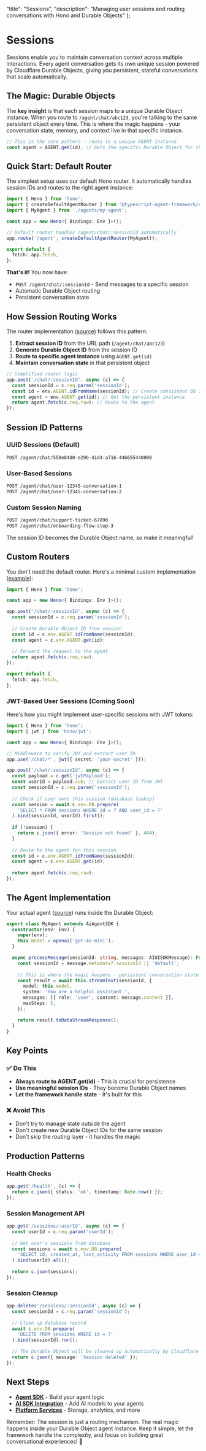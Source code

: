   "title": "Sessions",
  "description": "Managing user sessions and routing conversations with Hono and Durable Objects"
};

# Sessions

Sessions enable you to maintain conversation context across multiple interactions. Every agent conversation gets its own unique session powered by Cloudflare Durable Objects, giving you persistent, stateful conversations that scale automatically.

## The Magic: Durable Objects

The **key insight** is that each session maps to a unique Durable Object instance. When you route to `/agent/chat/abc123`, you're talking to the same persistent object every time. This is where the magic happens - your conversation state, memory, and context live in that specific instance.

```typescript
// This is the core pattern - route to a unique AGENT instance
const agent = AGENT.get(id); // Gets the specific Durable Object for this session
```

## Quick Start: Default Router

The simplest setup uses our default Hono router. It automatically handles session IDs and routes to the right agent instance:

```typescript
import { Hono } from 'hono';
import { createDefaultAgentRouter } from '@typescript-agent-framework/core';
import { MyAgent } from './agents/my-agent';

const app = new Hono<{ Bindings: Env }>();

// Default router handles /agent/chat/:sessionId automatically
app.route('/agent', createDefaultAgentRouter(MyAgent));

export default {
  fetch: app.fetch,
};
```

**That's it!** You now have:
- `POST /agent/chat/:sessionId` - Send messages to a specific session
- Automatic Durable Object routing
- Persistent conversation state

## How Session Routing Works

The router implementation ([source](https://github.com/null-shot/typescript-agent-framework/blob/main/packages/agent/src/router.ts)) follows this pattern:

1. **Extract session ID** from the URL path (`/agent/chat/abc123`)
2. **Generate Durable Object ID** from the session ID  
3. **Route to specific agent instance** using `AGENT.get(id)`
4. **Maintain conversation state** in that persistent object

```typescript
// Simplified router logic
app.post('/chat/:sessionId', async (c) => {
  const sessionId = c.req.param('sessionId');
  const id = env.AGENT.idFromName(sessionId); // Create consistent DO ID
  const agent = env.AGENT.get(id); // Get the persistent instance
  return agent.fetch(c.req.raw); // Route to the agent
});
```

## Session ID Patterns

### UUID Sessions (Default)
```bash
POST /agent/chat/550e8400-e29b-41d4-a716-446655440000
```

### User-Based Sessions  
```bash
POST /agent/chat/user-12345-conversation-1
POST /agent/chat/user-12345-conversation-2
```

### Custom Session Naming
```bash
POST /agent/chat/support-ticket-67890
POST /agent/chat/onboarding-flow-step-3
```

The session ID becomes the Durable Object name, so make it meaningful!

## Custom Routers

You don't need the default router. Here's a minimal custom implementation ([example](https://github.com/null-shot/typescript-agent-template/blob/main/src/index.ts)):

```typescript
import { Hono } from 'hono';

const app = new Hono<{ Bindings: Env }>();

app.post('/chat/:sessionId', async (c) => {
  const sessionId = c.req.param('sessionId');
  
  // Create Durable Object ID from session
  const id = c.env.AGENT.idFromName(sessionId);
  const agent = c.env.AGENT.get(id);
  
  // Forward the request to the agent
  return agent.fetch(c.req.raw);
});

export default {
  fetch: app.fetch,
};
```

### JWT-Based User Sessions (Coming Soon)

Here's how you might implement user-specific sessions with JWT tokens:

```typescript
import { Hono } from 'hono';
import { jwt } from 'hono/jwt';

const app = new Hono<{ Bindings: Env }>();

// Middleware to verify JWT and extract user ID
app.use('/chat/*', jwt({ secret: 'your-secret' }));

app.post('/chat/:sessionId', async (c) => {
  const payload = c.get('jwtPayload');
  const userId = payload.sub; // Extract user ID from JWT
  const sessionId = c.req.param('sessionId');
  
  // Check if user owns this session (database lookup)
  const session = await c.env.DB.prepare(
    'SELECT * FROM sessions WHERE id = ? AND user_id = ?'
  ).bind(sessionId, userId).first();
  
  if (!session) {
    return c.json({ error: 'Session not found' }, 404);
  }
  
  // Route to the agent for this session
  const id = c.env.AGENT.idFromName(sessionId);
  const agent = c.env.AGENT.get(id);
  
  return agent.fetch(c.req.raw);
});
```

## The Agent Implementation

Your actual agent ([source](https://github.com/null-shot/typescript-agent-framework/blob/main/packages/agent/src/agent.ts)) runs inside the Durable Object:

```typescript
export class MyAgent extends AiAgentSDK {
  constructor(env: Env) {
    super(env);
    this.model = openai('gpt-4o-mini');
  }

  async processMessage(sessionId: string, messages: AIUISDKMessage): Promise<AgentResponse> {
    const sessionId = message.metadata?.sessionId || 'default';
    
    // This is where the magic happens - persistent conversation state
    const result = await this.streamText(sessionId, {
      model: this.model,
      system: 'You are a helpful assistant.',
      messages: [{ role: 'user', content: message.content }],
      maxSteps: 5,
    });

    return result.toDataStreamResponse();
  }
}
```

## Key Points

### ✅ Do This
- **Always route to AGENT.get(id)** - This is crucial for persistence
- **Use meaningful session IDs** - They become Durable Object names
- **Let the framework handle state** - It's built for this

### ❌ Avoid This
- Don't try to manage state outside the agent
- Don't create new Durable Object IDs for the same session
- Don't skip the routing layer - it handles the magic

## Production Patterns

### Health Checks
```typescript
app.get('/health', (c) => {
  return c.json({ status: 'ok', timestamp: Date.now() });
});
```

### Session Management API
```typescript
app.get('/sessions/:userId', async (c) => {
  const userId = c.req.param('userId');
  
  // Get user's sessions from database
  const sessions = await c.env.DB.prepare(
    'SELECT id, created_at, last_activity FROM sessions WHERE user_id = ?'
  ).bind(userId).all();
  
  return c.json(sessions);
});
```

### Session Cleanup
```typescript
app.delete('/sessions/:sessionId', async (c) => {
  const sessionId = c.req.param('sessionId');
  
  // Clean up database record
  await c.env.DB.prepare(
    'DELETE FROM sessions WHERE id = ?'
  ).bind(sessionId).run();
  
  // The Durable Object will be cleaned up automatically by Cloudflare
  return c.json({ message: 'Session deleted' });
});
```

## Next Steps

- **[Agent SDK](./agent-sdk)** - Build your agent logic
- **[AI SDK Integration](./ai-sdk)** - Add AI models to your agents  
- **[Platform Services](../platform/overview)** - Storage, analytics, and more

Remember: The session is just a routing mechanism. The real magic happens inside your Durable Object agent instance. Keep it simple, let the framework handle the complexity, and focus on building great conversational experiences! 🚀 